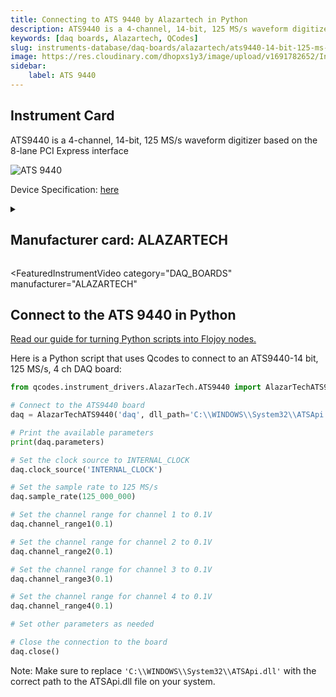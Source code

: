 ```yaml
---
title: Connecting to ATS 9440 by Alazartech in Python
description: ATS9440 is a 4-channel, 14-bit, 125 MS/s waveform digitizer based on the 8-lane PCI Express interface
keywords: [daq boards, Alazartech, QCodes] 
slug: instruments-database/daq-boards/alazartech/ats9440-14-bit-125-ms-s-4-ch 
image: https://res.cloudinary.com/dhopxs1y3/image/upload/v1691782652/Instruments/DAQ%20boards/ATS9440---14-bit%2C-125-MS-s%2C-4-ch/ATS9440---14-bit_-125-MS-s_-4-ch.jpg
sidebar:
    label: ATS 9440 
---
```



## Instrument Card

ATS9440 is a 4-channel, 14-bit, 125 MS/s waveform digitizer based on the 8-lane PCI Express interface



![ATS 9440](https://res.cloudinary.com/dhopxs1y3/image/upload/v1691782652/Instruments/DAQ%20boards/ATS9440---14-bit%2C-125-MS-s%2C-4-ch/ATS9440---14-bit_-125-MS-s_-4-ch.jpg)

Device Specification: [here](https://www.alazartech.com/en/download/product/9057/307/ats9440-datasheet-and-specifications/1-4k/)

<details style={{ marginTop: "15px"}}>
<summary><h2 style={{display:'inline'}}>Manufacturer card: ALAZARTECH</h2></summary>

![ALAZARTECH](https://res.cloudinary.com/dhopxs1y3/image/upload/v1692806158/Instruments/Vendor%20Logos/Alazartech.png)

Alazar Technologies Inc. (AlazarTech) was founded in 2003 with the goal of serving the test and measurement market, in general, and the embedded waveform digitizer (OEM) market segment, in particular, by providing highly differentiated, high performance instrumentation products at affordable prices.

- Headquarters: CANADA - QC
- Yearly Revenue (millions, USD): 4
- Vendor Website: [here](https://www.alazartech.com/)

</details>


<FeaturedInstrumentVideo
  category="DAQ_BOARDS"
  manufacturer="ALAZARTECH"
></FeaturedInstrumentVideo>

## Connect to the ATS 9440 in Python

[Read our guide for turning Python scripts into Flojoy nodes.](https://docs.flojoy.ai/contribution/blocks/custom-flojoy-block/)


<Tabs>

<TabItem value="Flojoy" label="Flojoy" className="flojoy-instrument-tabs">

<NodeCardCollection category='DAQ_BOARDS' manufacturer='ALAZARTECH'></NodeCardCollection>

</TabItem>
<TabItem value="QCodes" label="QCodes">

Here is a Python script that uses Qcodes to connect to an ATS9440-14 bit, 125 MS/s, 4 ch DAQ board:

```python
from qcodes.instrument_drivers.AlazarTech.ATS9440 import AlazarTechATS9440

# Connect to the ATS9440 board
daq = AlazarTechATS9440('daq', dll_path='C:\\WINDOWS\\System32\\ATSApi.dll')

# Print the available parameters
print(daq.parameters)

# Set the clock source to INTERNAL_CLOCK
daq.clock_source('INTERNAL_CLOCK')

# Set the sample rate to 125 MS/s
daq.sample_rate(125_000_000)

# Set the channel range for channel 1 to 0.1V
daq.channel_range1(0.1)

# Set the channel range for channel 2 to 0.1V
daq.channel_range2(0.1)

# Set the channel range for channel 3 to 0.1V
daq.channel_range3(0.1)

# Set the channel range for channel 4 to 0.1V
daq.channel_range4(0.1)

# Set other parameters as needed

# Close the connection to the board
daq.close()
```

Note: Make sure to replace `'C:\\WINDOWS\\System32\\ATSApi.dll'` with the correct path to the ATSApi.dll file on your system.

</TabItem>
</Tabs>